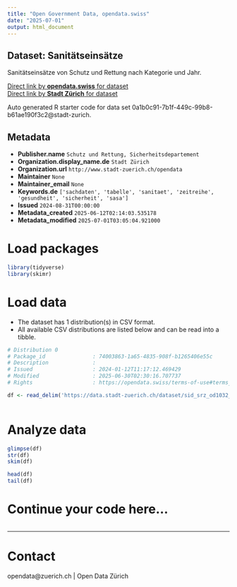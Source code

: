 ```yaml
---
title: "Open Government Data, opendata.swiss"
date: "2025-07-01"
output: html_document
---
```


## Dataset: Sanitätseinsätze

Sanitätseinsätze von Schutz und Rettung nach Kategorie und Jahr.

[Direct link by **opendata.swiss** for dataset](https://opendata.swiss/de/dataset/sanitatseinsatze)<br>
[Direct link by **Stadt Zürich** for dataset](https://data.stadt-zuerich.ch/dataset/sid_srz_od1032_sanitaetseinsaetze_jahr_kategorie)

Auto generated R starter code for data set 0a1b0c91-7b1f-449c-99b8-b61ae190f3c2@stadt-zurich.

## Metadata

- **Publisher.name** `Schutz und Rettung, Sicherheitsdepartement`
- **Organization.display_name.de** `Stadt Zürich`
- **Organization.url** `http://www.stadt-zuerich.ch/opendata`
- **Maintainer** `None`
- **Maintainer_email** `None`
- **Keywords.de** `['sachdaten', 'tabelle', 'sanitaet', 'zeitreihe', 'gesundheit', 'sicherheit', 'sasa']`
- **Issued** `2024-08-31T00:00:00`
- **Metadata_created** `2025-06-12T02:14:03.535178`
- **Metadata_modified** `2025-07-01T03:05:04.921000`


# Load packages

```r

library(tidyverse)
library(skimr)

```

# Load data

-   The dataset has 1 distribution(s) in CSV format.
-   All available CSV distributions are listed below and can be read into a tibble.

```r

# Distribution 0
# Package_id               : 74003863-1a65-4835-908f-b1265406e55c
# Description              : 
# Issued                   : 2024-01-12T11:17:12.469429
# Modified                 : 2025-06-30T02:30:16.707737
# Rights                   : https://opendata.swiss/terms-of-use#terms_open

df <- read_delim('https://data.stadt-zuerich.ch/dataset/sid_srz_od1032_sanitaetseinsaetze_jahr_kategorie/download/GES103OD1032.csv')



```

# Analyze data

```r

glimpse(df)
str(df)
skim(df)

head(df)
tail(df)

```

# Continue your code here...

```r

```

------------------------------------------------------------------------

# Contact

opendata@zuerich.ch | Open Data Zürich
